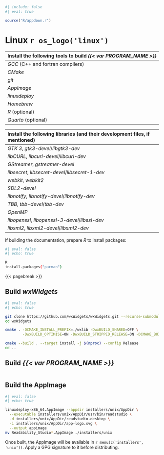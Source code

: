 ```r
#| include: false
#| eval: true

source('R/appdown.r')
```

# Linux `r os_logo('linux')`

| Install the following tools to build *{{< var PROGRAM_NAME >}}* |
| :-- |
| *GCC* (C++ and fortran compilers) |
| *CMake* |
| *git* |
| *AppImage* |
| *linuxdeploy* |
| *Homebrew* |
| *R* (optional) |
| *Quarto* (optional) |

| Install the following libraries (and their development files, if mentioned) |
| :-- |
| *GTK 3*, *gtk3-devel*/*libgtk3-dev* |
| *libCURL*, *libcurl-devel*/*libcurl-dev* |
| *GStreamer*, *gstreamer-devel* |
| *libsecret*, *libsecret-devel*/*libsecret-1-dev* |
| *webkit*, *webkit2* |
| *SDL2-devel* |
| *libnotify*, *libnotify-devel*/*libnotify-dev* |
| *TBB*, *tbb-devel*/*tbb-dev* |
| *OpenMP* |
| *libopenssl*, *libopenssl-3-devel*/*libssl-dev* |
| *libxml2*, *libxml2-devel*/*libxml2-dev* |

If building the documentation, prepare *R* to install packages:

```bash
#| eval: false
#| echo: true

R
install.packages("pacman")
```

{{< pagebreak >}}

## Build *wxWidgets* {-}

```bash
#| eval: false
#| echo: true

git clone https://github.com/wxWidgets/wxWidgets.git --recurse-submodules
cd wxWidgets

cmake . -DCMAKE_INSTALL_PREFIX=./wxlib -DwxBUILD_SHARED=OFF \
        -DwxBUILD_OPTIMISE=ON -DwxBUILD_STRIPPED_RELEASE=ON -DCMAKE_BUILD_TYPE=Release

cmake --build . --target install -j $(nproc) --config Release
cd ..
```

## Build *{{< var PROGRAM_NAME >}}* {-}

```.bash
```

## Build the AppImage {-}

```bash
#| eval: false
#| echo: true

linuxdeploy-x86_64.AppImage --appdir installers/unix/AppDir \
  --executable installers/unix/AppDir/usr/bin/readstudio \
  -d installers/unix/AppDir/readstudio.desktop \
  -i installers/unix/AppDir/app-logo.svg \
  --output appimage
mv Readability_Studio*.AppImage ./installers/unix
```

Once built, the AppImage will be available in `r menu(c('installers', 'unix'))`.
Apply a GPG signature to it before distributing.
